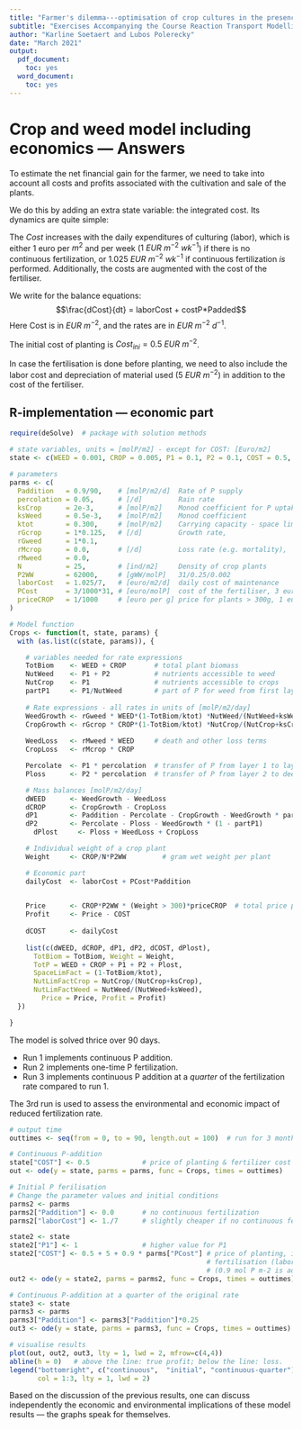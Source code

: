 ```yaml
---
title: "Farmer's dilemma---optimisation of crop cultures in the presence of weeds and in response to eutrophication"
subtitle: "Exercises Accompanying the Course Reaction Transport Modelling in the Hydrosphere"
author: "Karline Soetaert and Lubos Polerecky"
date: "March 2021"
output:
  pdf_document:
    toc: yes
  word_document:
    toc: yes
---
```


# Crop and weed model including economics --- Answers

To estimate the net financial gain for the farmer, we need to take into account all costs and profits associated with the cultivation and sale of the plants.

We do this by adding an extra state variable: the integrated cost. Its dynamics are quite simple:

The *Cost* increases with the daily expenditures of culturing (labor), which is either 1 euro per $m^2$ and per week ($1~EUR~m^{-2}~wk^{-1}$) if there is no continuous fertilization, or $1.025~EUR~m^{-2}~wk^{-1}$ if continuous fertilization *is* performed. Additionally, the costs are augmented with the cost of the fertiliser. 

We write for the balance equations:
$$\frac{dCost}{dt} = laborCost + costP*Padded$$
Here Cost is in $EUR~m^{-2}$, and the rates are in $EUR~m^{-2}~d^{-1}$.

The initial cost of planting is $Cost_{ini}=0.5~EUR~m^{-2}$. 

In case the fertilisation is done before planting, we need to also include the labor cost and depreciation of material used ($5~EUR~m^{-2}$) in addition to the cost of the fertiliser. 

## R-implementation --- economic part

```r
require(deSolve)  # package with solution methods

# state variables, units = [molP/m2] - except for COST: [Euro/m2]
state <- c(WEED = 0.001, CROP = 0.005, P1 = 0.1, P2 = 0.1, COST = 0.5, Plost = 0)

# parameters
parms <- c(
  Paddition   = 0.9/90,    # [molP/m2/d]  Rate of P supply
  percolation = 0.05,      # [/d]         Rain rate
  ksCrop      = 2e-3,      # [molP/m2]    Monod coefficient for P uptake
  ksWeed      = 0.5e-3,    # [molP/m2]    Monod coefficient 
  ktot        = 0.300,     # [molP/m2]    Carrying capacity - space limitation
  rGcrop      = 1*0.125,   # [/d]         Growth rate, 
  rGweed      = 1*0.1,
  rMcrop      = 0.0,       # [/d]         Loss rate (e.g. mortality), 
  rMweed      = 0.0,
  N           = 25,        # [ind/m2]     Density of crop plants
  P2WW        = 62000,     # [gWW/molP]   31/0.25/0.002
  laborCost   = 1.025/7,   # [euro/m2/d]  daily cost of maintenance
  PCost       = 3/1000*31, # [euro/molP]  cost of the fertiliser, 3 eur/kg
  priceCROP   = 1/1000     # [euro per g] price for plants > 300g, 1 eur/kg of wet weight
)

# Model function
Crops <- function(t, state, params) {
  with (as.list(c(state, params)), {

	# variables needed for rate expressions
    TotBiom    <- WEED + CROP       # total plant biomass
    NutWeed    <- P1 + P2           # nutrients accessible to weed
    NutCrop    <- P1                # nutrients accessible to crops
  	partP1     <- P1/NutWeed        # part of P for weed from first layer
    
    # Rate expressions - all rates in units of [molP/m2/day]
    WeedGrowth <- rGweed * WEED*(1-TotBiom/ktot) *NutWeed/(NutWeed+ksWeed)
    CropGrowth <- rGcrop * CROP*(1-TotBiom/ktot) *NutCrop/(NutCrop+ksCrop) 
    
    WeedLoss   <- rMweed * WEED     # death and other loss terms
    CropLoss   <- rMcrop * CROP

    Percolate  <- P1 * percolation  # transfer of P from layer 1 to layer 2
    Ploss      <- P2 * percolation  # transfer of P from layer 2 to deep soil

    # Mass balances [molP/m2/day]
    dWEED      <- WeedGrowth - WeedLoss
    dCROP      <- CropGrowth - CropLoss
    dP1        <- Paddition - Percolate - CropGrowth - WeedGrowth * partP1
    dP2        <- Percolate - Ploss - WeedGrowth * (1 - partP1)
	  dPlost     <- Ploss + WeedLoss + CropLoss

	# Individual weight of a crop plant
    Weight     <- CROP/N*P2WW         # gram wet weight per plant

    # Economic part
    dailyCost  <- laborCost + PCost*Paddition

    
    Price      <- CROP*P2WW * (Weight > 300)*priceCROP  # total price per m2 of plants
    Profit     <- Price - COST
    
    dCOST      <- dailyCost
   
    list(c(dWEED, dCROP, dP1, dP2, dCOST, dPlost), 
      TotBiom = TotBiom, Weight = Weight,
	  TotP = WEED + CROP + P1 + P2 + Plost,
      SpaceLimFact = (1-TotBiom/ktot),
      NutLimFactCrop = NutCrop/(NutCrop+ksCrop),
      NutLimFactWeed = NutWeed/(NutWeed+ksWeed), 
	    Price = Price, Profit = Profit)
  })

}
```

The model is solved thrice over 90 days. 

* Run 1 implements continuous P addition.
* Run 2 implements one-time P fertilization.
* Run 3 implements continuous P addition at a *quarter* of the fertilization rate compared to run 1.

The 3rd run is used to assess the environmental and economic impact of reduced fertilization rate.

```r
# output time
outtimes <- seq(from = 0, to = 90, length.out = 100)  # run for 3 months

# Continuous P-addition
state["COST"] <- 0.5             # price of planting & fertilizer cost
out <- ode(y = state, parms = parms, func = Crops, times = outtimes)

# Initial P ferilisation
# Change the parameter values and initial conditions
parms2 <- parms
parms2["Paddition"] <- 0.0       # no continuous fertilization
parms2["laborCost"] <- 1./7      # slightly cheaper if no continuous fertilization

state2 <- state
state2["P1"] <- 1                # higher value for P1
state2["COST"] <- 0.5 + 5 + 0.9 * parms["PCost"] # price of planting, initial 
                                                 # fertilisation (labor) & fertilizer cost 
                                                 # (0.9 mol P m-2 is added)
out2 <- ode(y = state2, parms = parms2, func = Crops, times = outtimes)

# Continuous P-addition at a quarter of the original rate
state3 <- state
parms3 <- parms
parms3["Paddition"] <- parms3["Paddition"]*0.25
out3 <- ode(y = state, parms = parms3, func = Crops, times = outtimes)

# visualise results
plot(out, out2, out3, lty = 1, lwd = 2, mfrow=c(4,4))
abline(h = 0)   # above the line: true profit; below the line: loss.
legend("bottomright", c("continuous",  "initial", "continuous-quarter"), 
       col = 1:3, lty = 1, lwd = 2)
```

Based on the discussion of the previous results, one can discuss independently the economic and environmental implications of these model results --- the graphs speak for themselves.

